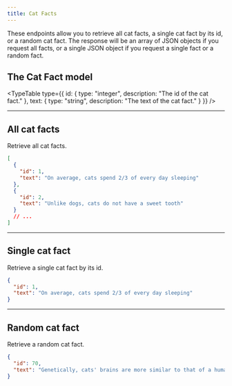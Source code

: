 ```yaml
---
title: Cat Facts
---
```


These endpoints allow you to retrieve all cat facts, a single cat fact by its id, or a random cat fact. The response will be an array of JSON objects if you request all facts, or a single JSON object if you request a single fact or a random fact.

## The Cat Fact model

<TypeTable
  type={{
    id: { type: "integer", description: "The id of the cat fact." },
    text: { type: "string", description: "The text of the cat fact." }
  }}
/>

<Hr />

## All cat facts

<EndpointDetails path="/cat-facts" />

Retrieve all cat facts.

```json title="Response"
[
  {
    "id": 1,
    "text": "On average, cats spend 2/3 of every day sleeping"
  },
  {
    "id": 2,
    "text": "Unlike dogs, cats do not have a sweet tooth"
  }
  // ...
]
```

<Hr />

## Single cat fact

<EndpointDetails path="/cat-facts/<id>" />

Retrieve a single cat fact by its id.

```json title="Response"
{
  "id": 1,
  "text": "On average, cats spend 2/3 of every day sleeping"
}
```

<Hr />

## Random cat fact

<EndpointDetails path="/cat-facts/random" />

Retrieve a random cat fact.

```json title="Response"
{
  "id": 70,
  "text": "Genetically, cats' brains are more similar to that of a human than a dog's brain"
}
```
